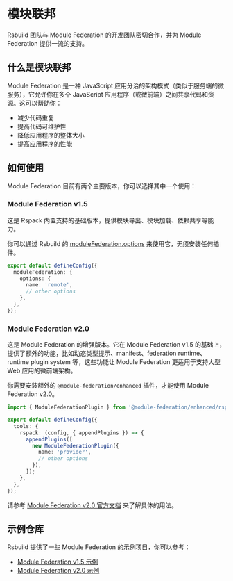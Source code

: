 # 模块联邦

Rsbuild 团队与 Module Federation 的开发团队密切合作，并为 Module Federation 提供一流的支持。

## 什么是模块联邦

Module Federation 是一种 JavaScript 应用分治的架构模式（类似于服务端的微服务），它允许你在多个 JavaScript 应用程序（或微前端）之间共享代码和资源。这可以帮助你：

- 减少代码重复
- 提高代码可维护性
- 降低应用程序的整体大小
- 提高应用程序的性能

## 如何使用

Module Federation 目前有两个主要版本，你可以选择其中一个使用：

### Module Federation v1.5

这是 Rspack 内置支持的基础版本，提供模块导出、模块加载、依赖共享等能力。

你可以通过 Rsbuild 的 [moduleFederation.options](/config/module-federation/options) 来使用它，无须安装任何插件。

```ts title="rsbuild.config.ts"
export default defineConfig({
  moduleFederation: {
    options: {
      name: 'remote',
      // other options
    },
  },
});
```

### Module Federation v2.0

这是 Module Federation 的增强版本。它在 Module Federation v1.5 的基础上，提供了额外的功能，比如动态类型提示、manifest、federation runtime、runtime plugin system 等，这些功能让 Module Federation 更适用于支持大型 Web 应用的微前端架构。

你需要安装额外的 `@module-federation/enhanced` 插件，才能使用 Module Federation v2.0。

```ts title="rsbuild.config.ts"
import { ModuleFederationPlugin } from '@module-federation/enhanced/rspack';

export default defineConfig({
  tools: {
    rspack: (config, { appendPlugins }) => {
      appendPlugins([
        new ModuleFederationPlugin({
          name: 'provider',
          // other options
        }),
      ]);
    },
  },
});
```

请参考 [Module Federation v2.0 官方文档](https://module-federation.io/zh/) 来了解具体的用法。

## 示例仓库

Rsbuild 提供了一些 Module Federation 的示例项目，你可以参考：

- [Module Federation v1.5 示例](https://github.com/rspack-contrib/rspack-examples/tree/main/rsbuild/module-federation)
- [Module Federation v2.0 示例](https://github.com/rspack-contrib/rspack-examples/tree/main/rsbuild/module-federation-enhanced)
